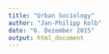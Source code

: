 ```yaml
---
title: "Urban Sociology"
author: "Jan-Philipp Kolb"
date: "6. Dezember 2015"
output: html_document
---
```


